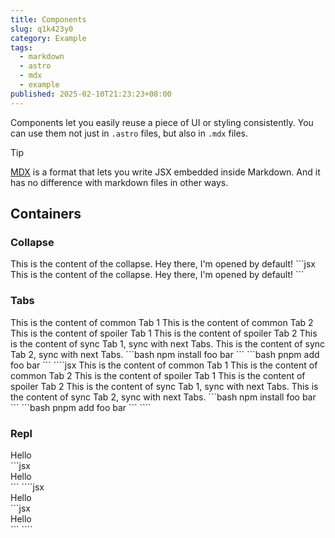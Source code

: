 ```yaml
---
title: Components
slug: q1k423y0
category: Example
tags:
  - markdown
  - astro
  - mdx
  - example
published: 2025-02-10T21:23:23+08:00
---
```



Components let you easily reuse a piece of UI or styling consistently. You can use them not just in `.astro` files, but also in `.mdx` files.

> [!TIP]
> [MDX](https://mdxjs.com/) is a format that lets you write JSX embedded inside Markdown. And it has no difference with markdown files in other ways.

## Containers

### Collapse

<Repl>
  <Collapse title='Click me'>
    This is the content of the collapse.
  </Collapse>
  <Collapse title='Default open!' open>
    Hey there, I'm opened by default!
  </Collapse>
  <Fragment slot="desc">
    ```jsx
    <Collapse title='Click me'>
      This is the content of the collapse.
    </Collapse>
    <Collapse title='Default open!' open>
      Hey there, I'm opened by default!
    </Collapse>
    ```
  </Fragment>
</Repl>

### Tabs

<Repl>
  <Tabs>
    <TabItem label="Foo">
      This is the content of common Tab 1
    </TabItem>
    <TabItem label="Bar" active={true}>
      This is the content of common Tab 2
    </TabItem>
  </Tabs>
  <Tabs>
    <TabItem label="Lorem">
      This is the content of spoiler Tab 1
    </TabItem>
    <TabItem label="Ipsum">
      This is the content of spoiler Tab 2
    </TabItem>
  </Tabs>
  <Tabs syncKey="test-tabs-sync">
    <TabItem label="Tab 1" active={true}>
      This is the content of sync Tab 1, sync with next Tabs.
    </TabItem>
    <TabItem label="Tab 2">
      This is the content of sync Tab 2, sync with next Tabs.
    </TabItem>
  </Tabs>
  <Tabs syncKey="test-tabs-sync">
    <TabItem label="NPM" active={true}>
      ```bash
      npm install foo bar
      ```
    </TabItem>
    <TabItem label="PNPM">
      ```bash
      pnpm add foo bar
      ```
    </TabItem>
  </Tabs>
  <Fragment slot="desc">
    ````jsx
    <Tabs>
      <TabItem label="Foo">
        This is the content of common Tab 1
      </TabItem>
      <TabItem label="Bar" active={true}>
        This is the content of common Tab 2
      </TabItem>
    </Tabs>
    <Tabs>
      <TabItem label="Lorem">
        This is the content of spoiler Tab 1
      </TabItem>
      <TabItem label="Ipsum">
        This is the content of spoiler Tab 2
      </TabItem>
    </Tabs>
    <Tabs syncKey="test-tabs-sync">
      <TabItem label="Tab 1" active={true}>
        This is the content of sync Tab 1, sync with next Tabs.
      </TabItem>
      <TabItem label="Tab 2">
        This is the content of sync Tab 2, sync with next Tabs.
      </TabItem>
    </Tabs>
    <Tabs syncKey="test-tabs-sync">
      <TabItem label="NPM" active={true}>
        ```bash
        npm install foo bar
        ```
      </TabItem>
      <TabItem label="PNPM">
        ```bash
        pnpm add foo bar
        ```
      </TabItem>
    </Tabs>
    ````
  </Fragment>
</Repl>

### Repl

<Repl>
  <Repl>
    <div>Hello</div>
    <Fragment slot="desc">
      ```jsx
      <div>Hello</div>
      ```
    </Fragment>
  </Repl>
  <Fragment slot="desc">
    ````jsx
    <Repl>
      <div class='text-center'>Hello</div>
      <Fragment>
        ```jsx
        <div class='text-center'>Hello</div>
        ```
      </Fragment>
    </Repl>
    ````
  </Fragment>
</Repl>